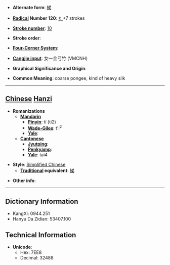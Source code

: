 * '''Alternate form''': [[綈]]

* '''[[Wiktionary:Chinese radical index| Radical]] Number 120''': [[Wiktionary:Chinese radical index 纟|纟]]+7 strokes

* '''[[Wiktionary:Chinese total strokes index|Stroke number]]''': [[Wiktionary:Chinese total strokes index 10|10]]

* '''Stroke order''': 

* '''[[Wiktionary:Chinese four corner index|Four-Corner System]]''': 

* '''[[Wiktionary:Chinese Cangjie index|Cangjie input]]''': 女一金弓竹 (VMCNH)

* '''Graphical Significance and Origin''': 

* '''Common Meaning''': coarse pongee, kind of heavy silk

----

== [[Chinese]] [[Hanzi]] ==

* '''Romanizations'''
** '''[[Mandarin]]'''
*** '''[[Pinyin]]''': tí (ti2)
*** '''[[Wade-Giles]]''': t'i<sup>2</sup>
*** '''[[Yale]]''': 
** '''[[Cantonese]]'''
*** '''[[Jyutping]]''':
*** '''[[Penkyamp]]''': 
*** '''[[Yale]]''': tai4

* '''Style''': [[Simplified Chinese]] 
** '''[[Traditional Chinese|Traditional]] equivalent''': [[綈]]

* '''Other info''': 

----

== Dictionary Information ==

* KangXi: 0944.251
* Hanyu Da Zidian: 53407.100

== Technical Information ==

* '''Unicode''':
** Hex: 7EE8
** Decimal: 32488